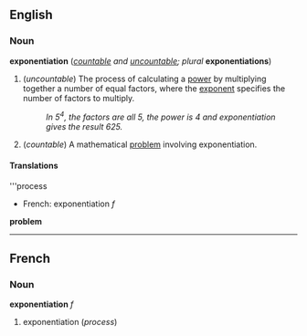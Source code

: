 ==English==
===Noun===
'''exponentiation''' (''[[countable]] and [[uncountable]]; plural'' '''exponentiations''')

#{{mathematics}} (''uncountable'') The process of calculating a [[power]] by multiplying together a number of equal factors, where the [[exponent]] specifies the number of factors to multiply.
#:''In 5<sup>4</sup>, the factors are all 5, the power is 4 and exponentiation gives the result 625.''
#{{mathematics}} (''countable'') A mathematical [[problem]] involving exponentiation.

====Translations====

'''process
{{top}}
*French: exponentiation ''f''
{{mid}}
{{bottom}}

'''problem'''
{{top}}
{{mid}}
{{bottom}}

----
==French==
===Noun===
'''exponentiation''' ''f''

#exponentiation (''process'')